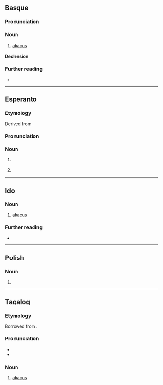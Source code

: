 {{also|ABAKO}}
==Basque==

===Pronunciation===
{{eu-IPA}}

===Noun===
{{eu-noun|in}}

# [[abacus]]

====Declension====
{{eu-decl-inanim noun|av=1|kv=1}}

===Further reading===
* {{R:EH}}

----

==Esperanto==

===Etymology===
Derived from {{der|eo|la|abacus||counting board}}.

===Pronunciation===
{{eo-IPA|a=LL-Q143 (epo)-Lepticed7-abako.wav}}

===Noun===
{{eo-head}}

# {{lb|eo|architecture}} {{l|en|abacus}} {{gloss|uppermost portion of the capital of a column}}
# {{l|en|abacus}} {{gloss|device for performing arithmetical calculations}}

----

==Ido==

===Noun===
{{io-noun|abak}}

# [[abacus]]

===Further reading===
* {{R:Dyer 1924|abak-o*}}

----

==Polish==

===Noun===
{{head|pl|noun form}}

# {{inflection of|pl|abaka||voc|s}}

----

==Tagalog==

===Etymology===
Borrowed from {{bor|tl|es|ábaco||abacus}}.

===Pronunciation===
* {{hyph|tl|a.ba.ko}}
* {{tl-IPA|abakó}}

===Noun===
{{tl-noun|abakó}}

# [[abacus]]
#: {{syn|tl|abakus}}